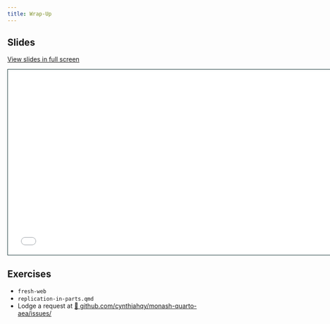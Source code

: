 ```yaml
---
title: Wrap-Up
---
```


## Slides

[View slides in full screen](slides.html)

```{=html}
<iframe class="slide-deck" src="slides.html" height="420" width="747" style="border: 1px solid #123233;"></iframe>
```

## Exercises

- `fresh-web`
- `replication-in-parts.qmd`
- Lodge a request at [🔗 github.com/cynthiahqy/monash-quarto-aea/issues/](https://github.com/cynthiahqy/monash-quarto-aea/issues/)